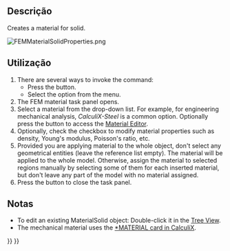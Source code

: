 <languages/>

<div class="mw-translate-fuzzy">
{{Docnav
|[[FEM_Analysis/pt-br|Contêiner de análise]]
|[[FEM_MaterialFluid/pt-br|Materiais fluidos]]
|[[FEM_Workbench/pt-br|FEM]]
|IconL=FEM_Analysis.svg
|IconR=FEM_MaterialFluid.svg
|IconC=Workbench_FEM.svg
}}
</div>

{{GuiCommandContainer|
{{GuiCommand
|Name=FEM MaterialSolid
|MenuLocation=Model → Materials → Solid Material
|Workbenches=[[FEM_Workbench|FEM]]
|Shortcut={{KEY|M}} {{KEY|S}}
|SeeAlso=[[FEM_tutorial|FEM tutorial]]
}}
{{GuiCommandFemInfo
|Solvers=All
}}
}}

<span id="Description"></span>
==Descrição==

Creates a material for solid.

[[File:FEMMaterialSolidProperties.png]]
{{Caption|The FEM material task panel}}

<span id="Usage"></span>
==Utilização==

# There are several ways to invoke the command:
#* Press the {{Button|[[Image:FEM_MaterialSolid.svg|16px]] [[FEM_MaterialSolid|Solid Material]]}} button.
#* Select the {{MenuCommand|Model → Materials → [[Image:FEM_MaterialSolid.svg|16px]] Solid Material‏‎}} option from the menu.
# The FEM material task panel opens.
# Select a material from the drop-down list. For example, for engineering mechanical analysis, ''CalculiX-Steel'' is a common option. Optionally press the {{Button|Launch Editor}} button to access the [[Material_Edit|Material Editor]].
# Optionally, check the {{MenuCommand|Use this task panel}} checkbox to modify material properties such as density, Young's modulus, Poisson's ratio, etc.
# Provided you are applying material to the whole object, don't select any geometrical entities (leave the reference list empty). The material will be applied to the whole model. Otherwise, assign the material to selected regions manually by selecting some of them for each inserted material, but don't leave any part of the model with no material assigned.
# Press the {{Button|Close}} button to close the task panel.

<span id="Notes"></span>
==Notas==

* To edit an existing MaterialSolid object: Double-click it in the [[Tree_View|Tree View]].
* The mechanical material uses the [https://web.mit.edu/calculix_v2.7/CalculiX/ccx_2.7/doc/ccx/node216.html *MATERIAL card in CalculiX].


<div class="mw-translate-fuzzy">
{{Docnav
|[[FEM_Analysis/pt-br|Contêiner de análise]]
|[[FEM_MaterialFluid/pt-br|Material para fluidos]]
|[[FEM_Workbench/pt-br|FEM]]
|IconL=FEM_Analysis.svg
|IconR=FEM_MaterialFluid.svg
|IconC=Workbench_FEM.svg
}}
</div>

{{FEM_Tools_navi{{#translation:}}}}
{{Userdocnavi{{#translation:}}}}
{{clear}}